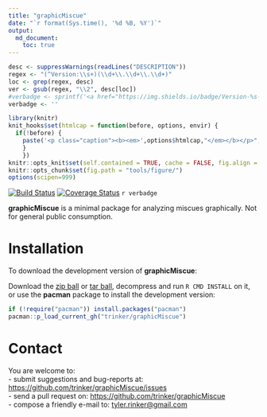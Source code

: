 ```yaml
---
title: "graphicMiscue"
date: "`r format(Sys.time(), '%d %B, %Y')`"
output:
  md_document:
    toc: true      
---
```


```r
desc <- suppressWarnings(readLines("DESCRIPTION"))
regex <- "(^Version:\\s+)(\\d+\\.\\d+\\.\\d+)"
loc <- grep(regex, desc)
ver <- gsub(regex, "\\2", desc[loc])
#verbadge <- sprintf('<a href="https://img.shields.io/badge/Version-%s-orange.svg"><img src="https://img.shields.io/badge/Version-%s-orange.svg" alt="Version"/></a></p>', ver, ver)
verbadge <- ''
````

```r
library(knitr)
knit_hooks$set(htmlcap = function(before, options, envir) {
  if(!before) {
    paste('<p class="caption"><b><em>',options$htmlcap,"</em></b></p>",sep="")
    }
    })
knitr::opts_knit$set(self.contained = TRUE, cache = FALSE, fig.align = 'center')
knitr::opts_chunk$set(fig.path = "tools/figure/")
options(scipen=999)
```


[![Build Status](https://travis-ci.org/trinker/graphicMiscue.svg?branch=master)](https://travis-ci.org/trinker/graphicMiscue)
[![Coverage Status](https://coveralls.io/repos/trinker/graphicMiscue/badge.svg?branch=master)](https://coveralls.io/r/trinker/graphicMiscue?branch=master)
`r verbadge`

**graphicMiscue** is a minimal package for analyzing miscues graphically.  Not for general public consumption.

# Installation

To download the development version of **graphicMiscue**:

Download the [zip ball](https://github.com/trinker/graphicMiscue/zipball/master) or [tar ball](https://github.com/trinker/graphicMiscue/tarball/master), decompress and run `R CMD INSTALL` on it, or use the **pacman** package to install the development version:

```r
if (!require("pacman")) install.packages("pacman")
pacman::p_load_current_gh("trinker/graphicMiscue")
```

# Contact

You are welcome to:    
- submit suggestions and bug-reports at: <https://github.com/trinker/graphicMiscue/issues>    
- send a pull request on: <https://github.com/trinker/graphicMiscue>    
- compose a friendly e-mail to: <tyler.rinker@gmail.com>    
